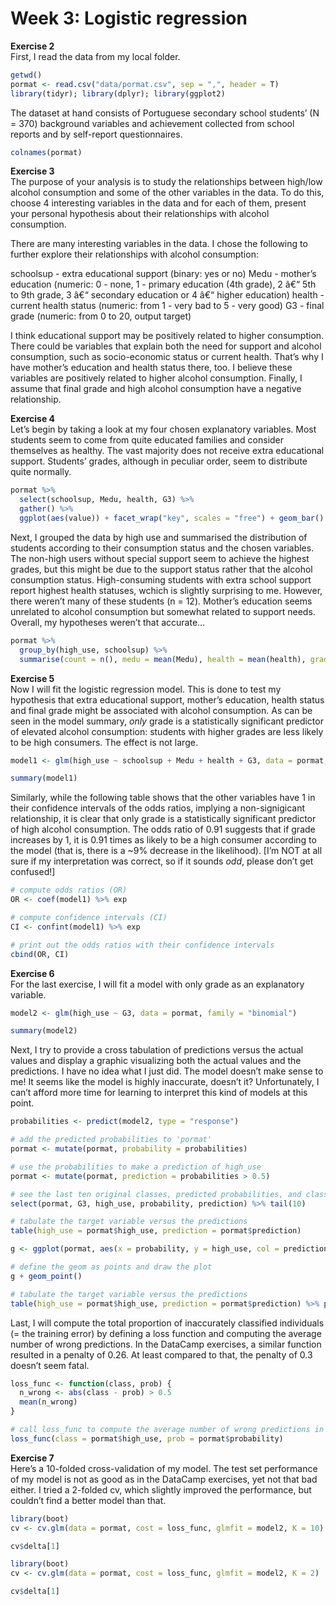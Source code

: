 # Week 3: Logistic regression

**Exercise 2**  
First, I read the data from my local folder.
```r
getwd()
pormat <- read.csv("data/pormat.csv", sep = ",", header = T)
library(tidyr); library(dplyr); library(ggplot2)
```

The dataset at hand consists of Portuguese secondary school students' (N = 370) background variables and achievement collected from school reports and by self-report questionnaires.
```r
colnames(pormat)
```

**Exercise 3**  
The purpose of your analysis is to study the relationships between high/low alcohol consumption and some of the other variables in the data. To do this, choose 4 interesting variables in the data and for each of them, present your personal hypothesis about their relationships with alcohol consumption.

There are many interesting variables in the data. I chose the following to further explore their relationships with alcohol consumption:

schoolsup - extra educational support (binary: yes or no)
Medu - mother's education (numeric: 0 - none, 1 - primary education (4th grade), 2 â€“ 5th to 9th grade, 3 â€“ secondary education or 4 â€“ higher education)
health - current health status (numeric: from 1 - very bad to 5 - very good)
G3 - final grade (numeric: from 0 to 20, output target)

I think educational support may be positively related to higher consumption. There could be variables that explain both the need for support and alcohol consumption, such as socio-economic status or current health. That's why I have mother's education and health status there, too. I believe these variables are positively related to higher alcohol consumption. Finally, I assume that final grade and high alcohol consumption have a negative relationship.

**Exercise 4**  
Let's begin by taking a look at my four chosen explanatory variables. Most students seem to come from quite educated families and consider themselves as healthy. The vast majority does not receive extra educational support. Students' grades, although in peculiar order, seem to distribute quite normally.
```r
pormat %>%
  select(schoolsup, Medu, health, G3) %>%
  gather() %>%
  ggplot(aes(value)) + facet_wrap("key", scales = "free") + geom_bar()
```

Next, I grouped the data by high use and summarised the distribution of students according to their consumption status and the chosen variables.
The non-high users without special support seem to achieve the highest grades, but this might be due to the support status rather that the alcohol consumption status.
High-consuming students with extra school support report highest health statuses, wchich is slightly surprising to me. However, there weren't many of these students (n = 12). Mother's education seems unrelated to alcohol consumption but somewhat related to support needs.
Overall, my hypotheses weren't that accurate...
```r
pormat %>%
  group_by(high_use, schoolsup) %>%
  summarise(count = n(), medu = mean(Medu), health = mean(health), grade = mean(G3))
```


**Exercise 5**  
Now I will fit the logistic regression model. This is done to test my hypothesis that extra educational support, mother's education, health status and final grade might be associated with alcohol consumption.
As can be seen in the model summary, _only_ grade is a statistically significant predictor of elevated alcohol consumption: students with higher grades are less likely to be high consumers. The effect is not large.
```r
model1 <- glm(high_use ~ schoolsup + Medu + health + G3, data = pormat, family = "binomial")

summary(model1)
```

Similarly, while the following table shows that the other variables have 1 in their confidence intervals of the odds ratios, implying a non-signigicant relationship, it is clear that only grade is a statistically significant predictor of high alcohol consumption. The odds ratio of 0.91 suggests that if grade increases by 1, it is 0.91 times as likely to be a high consumer according to the model (that is, there is a ~9% decrease in the likelihood).
[I'm NOT at all sure if my interpretation was correct, so if it sounds _odd_, please don't get confused!]

```r
# compute odds ratios (OR)
OR <- coef(model1) %>% exp

# compute confidence intervals (CI)
CI <- confint(model1) %>% exp

# print out the odds ratios with their confidence intervals
cbind(OR, CI)
```


**Exercise 6**  
For the last exercise, I will fit a model with only grade as an explanatory variable.

```r
model2 <- glm(high_use ~ G3, data = pormat, family = "binomial")

summary(model2)
```

Next, I try to provide a cross tabulation of predictions versus the actual values and display a graphic visualizing both the actual values and the predictions.
I have no idea what I just did. The model doesn't make sense to me! It seems like the model is highly inaccurate, doesn't it? Unfortunately, I can't afford more time for learning to interpret this kind of models at this point.
```r
probabilities <- predict(model2, type = "response")

# add the predicted probabilities to 'pormat'
pormat <- mutate(pormat, probability = probabilities)

# use the probabilities to make a prediction of high_use
pormat <- mutate(pormat, prediction = probabilities > 0.5)

# see the last ten original classes, predicted probabilities, and class predictions
select(pormat, G3, high_use, probability, prediction) %>% tail(10)

# tabulate the target variable versus the predictions
table(high_use = pormat$high_use, prediction = pormat$prediction)

g <- ggplot(pormat, aes(x = probability, y = high_use, col = prediction))

# define the geom as points and draw the plot
g + geom_point()

# tabulate the target variable versus the predictions
table(high_use = pormat$high_use, prediction = pormat$prediction) %>% prop.table() %>% addmargins()
```
Last, I will compute the total proportion of inaccurately classified individuals (= the training error) by defining a loss function and computing the average number of wrong predictions.
In the DataCamp exercises, a similar function resulted in a penalty of 0.26. At least compared to that, the penalty of 0.3 doesn't seem fatal.
```r
loss_func <- function(class, prob) {
  n_wrong <- abs(class - prob) > 0.5
  mean(n_wrong)
}

# call loss_func to compute the average number of wrong predictions in the (training) data
loss_func(class = pormat$high_use, prob = pormat$probability)
```


**Exercise 7**  
Here's a 10-folded cross-validation of my model. The test set performance of my model is not as good as in the DataCamp exercises, yet not that bad either. I tried a 2-folded cv, which slightly improved the performance, but couldn't find a better model than that.
```r
library(boot)
cv <- cv.glm(data = pormat, cost = loss_func, glmfit = model2, K = 10)

cv$delta[1]

library(boot)
cv <- cv.glm(data = pormat, cost = loss_func, glmfit = model2, K = 2)

cv$delta[1]
```

